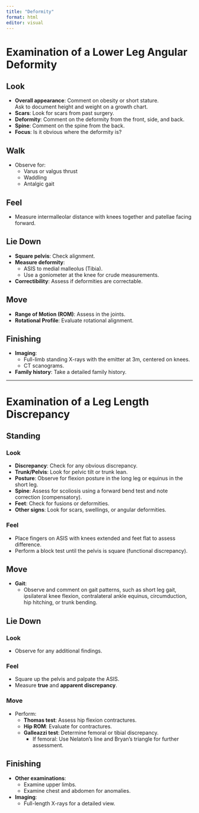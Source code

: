 ```yaml
---
title: "Deformity"
format: html
editor: visual
---
```


# Examination of a Lower Leg Angular Deformity

## Look

-   **Overall appearance**: Comment on obesity or short stature.\
    Ask to document height and weight on a growth chart.\
-   **Scars**: Look for scars from past surgery.\
-   **Deformity**: Comment on the deformity from the front, side, and back.\
-   **Spine**: Comment on the spine from the back.\
-   **Focus**: Is it obvious where the deformity is?

## Walk

-   Observe for:
    -   Varus or valgus thrust\
    -   Waddling\
    -   Antalgic gait

## Feel

-   Measure intermalleolar distance with knees together and patellae facing forward.

## Lie Down

-   **Square pelvis**: Check alignment.\
-   **Measure deformity**:
    -   ASIS to medial malleolus (Tibia).\
    -   Use a goniometer at the knee for crude measurements.\
-   **Correctibility**: Assess if deformities are correctable.

## Move

-   **Range of Motion (ROM)**: Assess in the joints.\
-   **Rotational Profile**: Evaluate rotational alignment.

## Finishing

-   **Imaging**:
    -   Full-limb standing X-rays with the emitter at 3m, centered on knees.\
    -   CT scanograms.\
-   **Family history**: Take a detailed family history.

------------------------------------------------------------------------

# Examination of a Leg Length Discrepancy

## Standing

### Look

-   **Discrepancy**: Check for any obvious discrepancy.\
-   **Trunk/Pelvis**: Look for pelvic tilt or trunk lean.\
-   **Posture**: Observe for flexion posture in the long leg or equinus in the short leg.\
-   **Spine**: Assess for scoliosis using a forward bend test and note correction (compensatory).\
-   **Feet**: Check for fusions or deformities.\
-   **Other signs**: Look for scars, swellings, or angular deformities.

### Feel

-   Place fingers on ASIS with knees extended and feet flat to assess difference.\
-   Perform a block test until the pelvis is square (functional discrepancy).

## Move

-   **Gait**:
    -   Observe and comment on gait patterns, such as short leg gait, ipsilateral knee flexion, contralateral ankle equinus, circumduction, hip hitching, or trunk bending.

## Lie Down

### Look

-   Observe for any additional findings.

### Feel

-   Square up the pelvis and palpate the ASIS.\
-   Measure **true** and **apparent discrepancy**.

### Move

-   Perform:
    -   **Thomas test**: Assess hip flexion contractures.\
    -   **Hip ROM**: Evaluate for contractures.\
    -   **Galleazzi test**: Determine femoral or tibial discrepancy.
        -   If femoral: Use Nelaton's line and Bryan's triangle for further assessment.

## Finishing

-   **Other examinations**:
    -   Examine upper limbs.\
    -   Examine chest and abdomen for anomalies.\
-   **Imaging**:
    -   Full-length X-rays for a detailed view.
